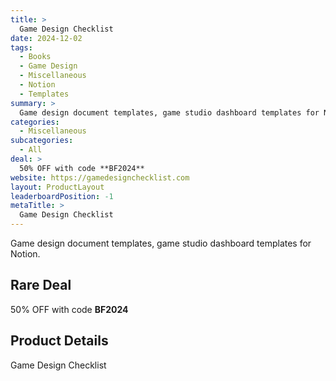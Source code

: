 ```yaml
---
title: >
  Game Design Checklist
date: 2024-12-02
tags:
  - Books
  - Game Design
  - Miscellaneous
  - Notion
  - Templates
summary: >
  Game design document templates, game studio dashboard templates for Notion.
categories:
  - Miscellaneous
subcategories:
  - All
deal: >
  50% OFF with code **BF2024**
website: https://gamedesignchecklist.com
layout: ProductLayout
leaderboardPosition: -1
metaTitle: >
  Game Design Checklist
---
```

Game design document templates, game studio dashboard templates for Notion.

## Rare Deal

50% OFF with code **BF2024**

## Product Details

Game Design Checklist


